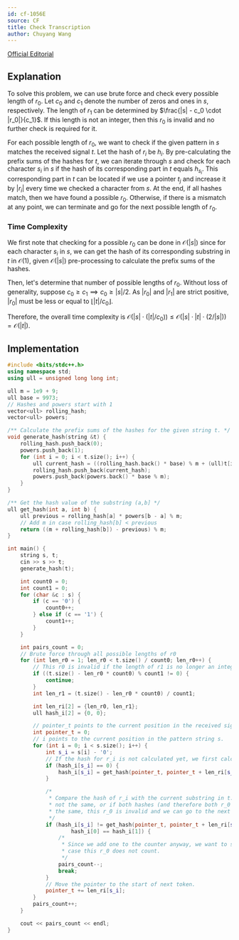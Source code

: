 ```yaml
---
id: cf-1056E
source: CF
title: Check Transcription
author: Chuyang Wang
---
```


[Official Editorial](https://codeforces.com/blog/entry/63461)

## Explanation

To solve this problem, we can use brute force and check every possible length of $r_0$. Let $c_0$ and $c_1$ denote the number of zeros and ones in $s$, respectively. The length of $r_1$ can be determined by $\frac{|s| - c_0 \cdot |r_0|}{c_1}$. If this length is not an integer, then this $r_0$ is invalid and no further check is required for it.

For each possible length of $r_0$, we want to check if the given pattern in $s$ matches the received signal $t$. Let the hash of $r_i$ be $h_i$. By pre-calculating the prefix sums of the hashes for $t$, we can iterate through $s$ and check for each character $s_i$ in $s$ if the hash of its corresponding part in $t$ equals $h_{s_i}$. This corresponding part in $t$ can be located if we use a pointer $t_j$ and increase it by $|r_i|$ every time we checked a character from $s$. At the end, if all hashes match, then we have found a possible $r_0$. Otherwise, if there is a mismatch at any point, we can terminate and go for the next possible length of $r_0$.

### Time Complexity

We first note that checking for a possible $r_0$ can be done in $\mathcal{O}(|s|)$ since for each character $s_i$ in $s$, we can get the hash of its corresponding substring in $t$ in $\mathcal{O}(1)$, given $\mathcal{O}(|s|)$ pre-processing to calculate the prefix sums of the hashes.

Then, let's determine that number of possible lengths of $r_0$. Without loss of generality, suppose $c_0 \geq c_1 \implies c_0 \geq |s| / 2$. As $|r_0|$ and $|r_1|$ are strict positive, $|r_0|$ must be less or equal to $\lfloor |t| / c_0 \rfloor$.

Therefore, the overall time complexity is $\mathcal{O} (|s| \cdot (|t| / c_0)) \leq \mathcal{O} (|s| \cdot |t| \cdot (2 / |s|)) = \mathcal{O} (|t|)$.

## Implementation

<LanguageSection>

<CPPSection>

```cpp
#include <bits/stdc++.h>
using namespace std;
using ull = unsigned long long int;

ull m = 1e9 + 9;
ull base = 9973;
// Hashes and powers start with 1
vector<ull> rolling_hash;
vector<ull> powers;

/** Calculate the prefix sums of the hashes for the given string t. */
void generate_hash(string &t) {
	rolling_hash.push_back(0);
	powers.push_back(1);
	for (int i = 0; i < t.size(); i++) {
		ull current_hash = ((rolling_hash.back() * base) % m + (ull)t[i]) % m;
		rolling_hash.push_back(current_hash);
		powers.push_back(powers.back() * base % m);
	}
}

/** Get the hash value of the substring (a,b] */
ull get_hash(int a, int b) {
	ull previous = rolling_hash[a] * powers[b - a] % m;
	// Add m in case rolling_hash[b] < previous
	return ((m + rolling_hash[b]) - previous) % m;
}

int main() {
	string s, t;
	cin >> s >> t;
	generate_hash(t);

	int count0 = 0;
	int count1 = 0;
	for (char &c : s) {
		if (c == '0') {
			count0++;
		} else if (c == '1') {
			count1++;
		}
	}

	int pairs_count = 0;
	// Brute force through all possible lengths of r0
	for (int len_r0 = 1; len_r0 < t.size() / count0; len_r0++) {
		// This r0 is invalid if the length of r1 is no longer an integer
		if ((t.size() - len_r0 * count0) % count1 != 0) {
			continue;
		}
		int len_r1 = (t.size() - len_r0 * count0) / count1;

		int len_ri[2] = {len_r0, len_r1};
		ull hash_i[2] = {0, 0};

		// pointer_t points to the current position in the received signal t.
		int pointer_t = 0;
		// i points to the current position in the pattern string s.
		for (int i = 0; i < s.size(); i++) {
			int s_i = s[i] - '0';
			// If the hash for r_i is not calculated yet, we first calculate this.
			if (hash_i[s_i] == 0) {
				hash_i[s_i] = get_hash(pointer_t, pointer_t + len_ri[s_i]);
			}

			/*
			 * Compare the hash of r_i with the current substring in t. If they are
			 * not the same, or if both hashes (and therefore both r_0 and r_1) are
			 * the same, this r_0 is invalid and we can go to the next possibility.
			 */
			if (hash_i[s_i] != get_hash(pointer_t, pointer_t + len_ri[s_i]) ||
					hash_i[0] == hash_i[1]) {
				/*
				 * Since we add one to the counter anyway, we want to subtract one in
				 * case this r_0 does not count.
				 */
				pairs_count--;
				break;
			}
			// Move the pointer to the start of next token.
			pointer_t += len_ri[s_i];
		}
		pairs_count++;
	}

	cout << pairs_count << endl;
}
```
</CPPSection>

</LanguageSection>
